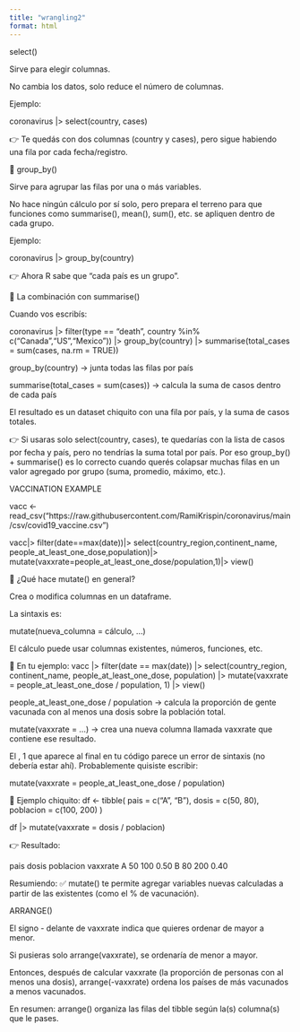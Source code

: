 ```yaml
---
title: "wrangling2"
format: html
---
```


select()

Sirve para elegir columnas.

No cambia los datos, solo reduce el número de columnas.

Ejemplo:

coronavirus |> 
  select(country, cases)


👉 Te quedás con dos columnas (country y cases), pero sigue habiendo una fila por cada fecha/registro.

🔹 group_by()

Sirve para agrupar las filas por una o más variables.

No hace ningún cálculo por sí solo, pero prepara el terreno para que funciones como summarise(), mean(), sum(), etc. se apliquen dentro de cada grupo.

Ejemplo:

coronavirus |> 
  group_by(country)


👉 Ahora R sabe que “cada país es un grupo”.

🔹 La combinación con summarise()

Cuando vos escribís:

coronavirus |> 
  filter(type == "death", country %in% c("Canada","US","Mexico")) |>
  group_by(country) |>
  summarise(total_cases = sum(cases, na.rm = TRUE))


group_by(country) → junta todas las filas por país

summarise(total_cases = sum(cases)) → calcula la suma de casos dentro de cada país

El resultado es un dataset chiquito con una fila por país, y la suma de casos totales.

👉 Si usaras solo select(country, cases), te quedarías con la lista de casos por fecha y país, pero no tendrías la suma total por país.
Por eso group_by() + summarise() es lo correcto cuando querés colapsar muchas filas en un valor agregado por grupo (suma, promedio, máximo, etc.).



VACCINATION EXAMPLE

vacc <- read_csv("https://raw.githubusercontent.com/RamiKrispin/coronavirus/main/csv/covid19_vaccine.csv")

vacc|> 
  filter(date==max(date))|>
  select(country_region,continent_name, people_at_least_one_dose,population)|>
  mutate(vaxxrate=people_at_least_one_dose/population,1)|>
  view()
  
  🔹 ¿Qué hace mutate() en general?

Crea o modifica columnas en un dataframe.

La sintaxis es:

mutate(nueva_columna = cálculo, ...)


El cálculo puede usar columnas existentes, números, funciones, etc.

🔹 En tu ejemplo:
vacc |> 
  filter(date == max(date)) |> 
  select(country_region, continent_name, people_at_least_one_dose, population) |> 
  mutate(vaxxrate = people_at_least_one_dose / population, 1) |> 
  view()


people_at_least_one_dose / population
→ calcula la proporción de gente vacunada con al menos una dosis sobre la población total.

mutate(vaxxrate = ...)
→ crea una nueva columna llamada vaxxrate que contiene ese resultado.

El , 1 que aparece al final en tu código parece un error de sintaxis (no debería estar ahí). Probablemente quisiste escribir:

mutate(vaxxrate = people_at_least_one_dose / population)

🔹 Ejemplo chiquito:
df <- tibble(
  pais = c("A", "B"),
  dosis = c(50, 80),
  poblacion = c(100, 200)
)

df |> mutate(vaxxrate = dosis / poblacion)


👉 Resultado:

pais	dosis	poblacion	vaxxrate
A	50	100	0.50
B	80	200	0.40

Resumiendo:
✅ mutate() te permite agregar variables nuevas calculadas a partir de las existentes (como el % de vacunación).


ARRANGE()

El signo - delante de vaxxrate indica que quieres ordenar de mayor a menor.

Si pusieras solo arrange(vaxxrate), se ordenaría de menor a mayor.

Entonces, después de calcular vaxxrate (la proporción de personas con al menos una dosis), arrange(-vaxxrate) ordena los países de más vacunados a menos vacunados.

En resumen: arrange() organiza las filas del tibble según la(s) columna(s) que le pases.




